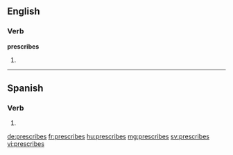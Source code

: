 ==English==

===Verb===
'''prescribes'''

# {{en-third-person singular of|prescribe}}

----

==Spanish==

===Verb===
{{es-verb-form|prescribir}}

# {{es-verb form of|ending=ir|mood=indicative|tense=present|pers=2|formal=no|number=singular|prescribir}}

[[de:prescribes]]
[[fr:prescribes]]
[[hu:prescribes]]
[[mg:prescribes]]
[[sv:prescribes]]
[[vi:prescribes]]